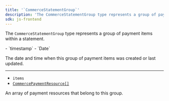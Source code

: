 ```yaml
---
title: '`CommerceStatementGroup`'
description: 'The CommerceStatementGroup type represents a group of payment items within a statement.'
sdk: js-frontend
---
```


The `CommerceStatementGroup` type represents a group of payment items within a statement.

<Properties>
  - `timestamp`
  - `Date`

  The date and time when this group of payment items was created or last updated.

  ---

  - `items`
  - [`CommercePaymentResource[]`](/docs/reference/javascript/types/commerce-payment-resource)

  An array of payment resources that belong to this group.
</Properties>
